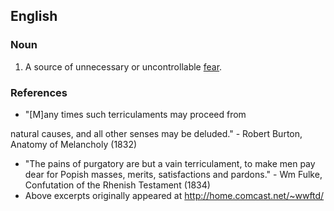 ==English==
===Noun===
{{en-noun|-}}
#{{obsolete}} A source of unnecessary or uncontrollable [[fear]].

===References===
*"[M]any times such terriculaments may proceed from 
natural causes, and all other senses may be deluded." - Robert Burton, Anatomy of Melancholy (1832)
*"The pains of purgatory are but a vain terriculament, to make men pay dear for Popish masses, merits, satisfactions and pardons." - Wm Fulke, Confutation of the Rhenish Testament  (1834)
*Above excerpts originally appeared at http://home.comcast.net/~wwftd/